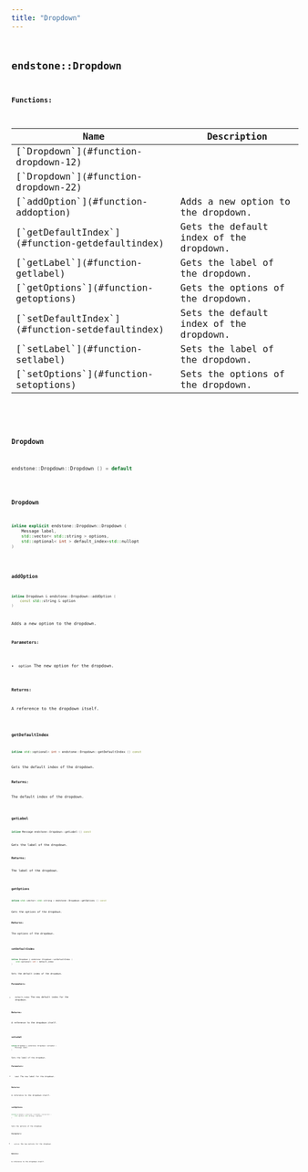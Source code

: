 ```yaml
---
title: "Dropdown"
---
```


## <code className="doc-symbol doc-symbol-class"/> endstone::Dropdown

















**Functions:**

<table>
<thead>
   <tr>
      <th>Name</th>
      <th>Description</th>
   </tr>
</thead>
<tbody>
<tr key="classendstone_1_1_dropdown_1ad095868e59dd8f5cac7ce788c7038977">
    <td>[`Dropdown`](#function-dropdown-12)</td>
    <td></td>
</tr>
<tr key="classendstone_1_1_dropdown_1ac91f43ee6f2a4a562564a4fa09d4090a">
    <td>[`Dropdown`](#function-dropdown-22)</td>
    <td></td>
</tr>
<tr key="classendstone_1_1_dropdown_1a76a20ab311120e240b6d552ef2741061">
    <td>[`addOption`](#function-addoption)</td>
    <td>Adds a new option to the dropdown.</td>
</tr>
<tr key="classendstone_1_1_dropdown_1a2783fb46d09ac9838ffbc1064c8b79e8">
    <td>[`getDefaultIndex`](#function-getdefaultindex)</td>
    <td>Gets the default index of the dropdown.</td>
</tr>
<tr key="classendstone_1_1_dropdown_1a424095abea8be681ef3ebc756663b879">
    <td>[`getLabel`](#function-getlabel)</td>
    <td>Gets the label of the dropdown.</td>
</tr>
<tr key="classendstone_1_1_dropdown_1a3ff3209113ca1d2d2794290e7da8a595">
    <td>[`getOptions`](#function-getoptions)</td>
    <td>Gets the options of the dropdown.</td>
</tr>
<tr key="classendstone_1_1_dropdown_1a370ff769dafb86ac4ed83ddef6e3b4b4">
    <td>[`setDefaultIndex`](#function-setdefaultindex)</td>
    <td>Sets the default index of the dropdown.</td>
</tr>
<tr key="classendstone_1_1_dropdown_1aaa0a076f154e39e44f50e958e8f78190">
    <td>[`setLabel`](#function-setlabel)</td>
    <td>Sets the label of the dropdown.</td>
</tr>
<tr key="classendstone_1_1_dropdown_1a18413db278b9d46f4d56e3db0b11520c">
    <td>[`setOptions`](#function-setoptions)</td>
    <td>Sets the options of the dropdown.</td>
</tr>
</tbody>
</table>

### <code className="doc-symbol doc-symbol-function"/> Dropdown

```cpp
endstone::Dropdown::Dropdown () = default
```


### <code className="doc-symbol doc-symbol-function"/> Dropdown

```cpp
inline explicit endstone::Dropdown::Dropdown (
    Message label,
    std::vector< std::string > options,
    std::optional< int > default_index=std::nullopt
) 
```


### <code className="doc-symbol doc-symbol-function"/> addOption

```cpp
inline Dropdown & endstone::Dropdown::addOption (
    const std::string & option
) 
```

Adds a new option to the dropdown.



**Parameters:**


* `option` The new option for the dropdown. 



**Returns:**

A reference to the dropdown itself. 





        
### <code className="doc-symbol doc-symbol-function"/> getDefaultIndex

```cpp
inline std::optional< int > endstone::Dropdown::getDefaultIndex () const
```

Gets the default index of the dropdown.



**Returns:**

The default index of the dropdown. 





        
### <code className="doc-symbol doc-symbol-function"/> getLabel

```cpp
inline Message endstone::Dropdown::getLabel () const
```

Gets the label of the dropdown.



**Returns:**

The label of the dropdown. 





        
### <code className="doc-symbol doc-symbol-function"/> getOptions

```cpp
inline std::vector< std::string > endstone::Dropdown::getOptions () const
```

Gets the options of the dropdown.



**Returns:**

The options of the dropdown. 





        
### <code className="doc-symbol doc-symbol-function"/> setDefaultIndex

```cpp
inline Dropdown & endstone::Dropdown::setDefaultIndex (
    std::optional< int > default_index
) 
```

Sets the default index of the dropdown.



**Parameters:**


* `default_index` The new default index for the dropdown. 



**Returns:**

A reference to the dropdown itself. 





        
### <code className="doc-symbol doc-symbol-function"/> setLabel

```cpp
inline Dropdown & endstone::Dropdown::setLabel (
    Message label
) 
```

Sets the label of the dropdown.



**Parameters:**


* `label` The new label for the dropdown. 



**Returns:**

A reference to the dropdown itself. 





        
### <code className="doc-symbol doc-symbol-function"/> setOptions

```cpp
inline Dropdown & endstone::Dropdown::setOptions (
    std::vector< std::string > options
) 
```

Sets the options of the dropdown.



**Parameters:**


* `options` The new options for the dropdown. 



**Returns:**

A reference to the dropdown itself. 





        